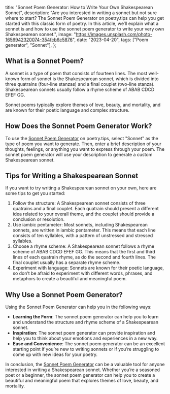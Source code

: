   title: "Sonnet Poem Generator: How to Write Your Own Shakespearean Sonnet",
  description:
    "Are you interested in writing a sonnet but not sure where to start? The Sonnet Poem Generator on poetry.tips can help you get started with this classic form of poetry. In this article, we’ll explain what a sonnet is and how to use the sonnet poem generator to write your very own Shakespearean sonnet.",
  image: "https://images.unsplash.com/photo-1656942320074-354fcb6c5876",
  date: "2023-04-20",
  tags: ["Poem generator", "Sonnet"],
};

## What is a Sonnet Poem?

A sonnet is a type of poem that consists of fourteen lines. The most well-known form of sonnet is the Shakespearean sonnet, which is divided into three quatrains (four-line stanzas) and a final couplet (two-line stanza). Shakespearean sonnets usually follow a rhyme scheme of ABAB CDCD EFEF GG.

Sonnet poems typically explore themes of love, beauty, and mortality, and are known for their poetic language and complex structure.

## How Does the Sonnet Poem Generator Work?

To use the [Sonnet Poem Generator](/poem/sonnet) on poetry.tips, select "Sonnet" as the type of poem you want to generate. Then, enter a brief description of your thoughts, feelings, or anything you want to express through your poem. The sonnet poem generator will use your description to generate a custom Shakespearean sonnet.

## Tips for Writing a Shakespearean Sonnet

If you want to try writing a Shakespearean sonnet on your own, here are some tips to get you started:

1. Follow the structure: A Shakespearean sonnet consists of three quatrains and a final couplet. Each quatrain should present a different idea related to your overall theme, and the couplet should provide a conclusion or resolution.
2. Use iambic pentameter: Most sonnets, including Shakespearean sonnets, are written in iambic pentameter. This means that each line consists of ten syllables, with a pattern of unstressed and stressed syllables.
3. Choose a rhyme scheme: A Shakespearean sonnet follows a rhyme scheme of ABAB CDCD EFEF GG. This means that the first and third lines of each quatrain rhyme, as do the second and fourth lines. The final couplet usually has a separate rhyme scheme.
4. Experiment with language: Sonnets are known for their poetic language, so don’t be afraid to experiment with different words, phrases, and metaphors to create a beautiful and meaningful poem.

## Why Use a Sonnet Poem Generator?

Using the Sonnet Poem Generator can help you in the following ways:

- **Learning the Form**: The sonnet poem generator can help you to learn and understand the structure and rhyme scheme of a Shakespearean sonnet.
- **Inspiration**: The sonnet poem generator can provide inspiration and help you to think about your emotions and experiences in a new way.
- **Ease and Convenience**: The sonnet poem generator can be an excellent starting point if you’re new to writing sonnets or if you’re struggling to come up with new ideas for your poetry.

In conclusion, the [Sonnet Poem Generator](/poem/sonnet) can be a valuable tool for anyone interested in writing a Shakespearean sonnet. Whether you’re a seasoned poet or a beginner, the sonnet poem generator can help you to create a beautiful and meaningful poem that explores themes of love, beauty, and mortality.
